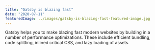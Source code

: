 ---
title: "Gatsby is blazing fast"
date: "2020-07-11"
featuredImage: ../images/gatsby-is-blazing-fast-featured-image.jpg
---

Gatsby helps you to make blazing fast modern websites by building in a number of performance optimizations. These include efficient bundling, code splitting, inlined critical CSS, and lazy loading of assets.
